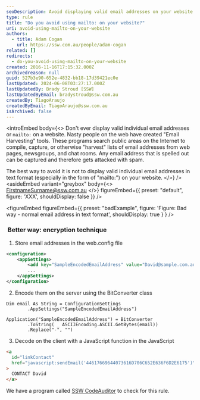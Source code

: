 ```yaml
---
seoDescription: Avoid displaying valid email addresses on your website to prevent spam and email harvesting.
type: rule
title: "Do you avoid using mailto: on your website?"
uri: avoid-using-mailto-on-your-website
authors:
  - title: Adam Cogan
    url: https://ssw.com.au/people/adam-cogan
related: []
redirects:
  - do-you-avoid-using-mailto-on-your-website
created: 2016-11-16T17:15:32.000Z
archivedreason: null
guid: 527b3e90-652e-4832-bb18-17d39421ec0e
lastUpdated: 2024-06-08T03:27:17.000Z
lastUpdatedBy: Brady Stroud [SSW]
lastUpdatedByEmail: bradystroud@ssw.com.au
createdBy: TiagoAraujo
createdByEmail: TiagoAraujo@ssw.com.au
isArchived: false
---
```


<introEmbed
  body={<>
Don't ever display valid individual email addresses or `mailto:` on a website. Nasty people on the web have created "Email Harvesting" tools. These programs search public areas on the Internet to compile, capture, or otherwise "harvest" lists of email addresses from web pages, newsgroups, and chat rooms. Any email address that is spelled out can be captured and therefore gets attacked with spam.

The best way to avoid it is not to display valid individual email addresses in text format (especially in the form of "mailto:") on your website.
  </>}
/>
<asideEmbed
  variant="greybox"
  body={<>
    <FirstnameSurname@ssw.com.au>
  </>}
  figureEmbed={{
    preset: "default",
    figure: 'XXX',
    shouldDisplay: false
  }}
/>

<figureEmbed figureEmbed={{
  preset: "badExample",
  figure: 'Figure: Bad way - normal email address in text format',
  shouldDisplay: true
} } />


###  Better way: encryption technique

1. Store email addresses in the web.config file

```xml
<configuration>
    <appSettings>
        <add key="SampleEncodedEmailAddress" value="David@sample.com.au" />
        ...
    </appSettings>
</configuration>
```

2. Encode them on the server using the BitConverter class

```vbnet
Dim email As String = ConfigurationSettings
        .AppSettings("SampleEncodedEmailAddress")

Application("SampleEncodedEmailAddress") = BitConverter
        .ToString( _ ASCIIEncoding.ASCII.GetBytes(email))
        .Replace("-", "")
```

3. Decode on the client with a JavaScript function in the JavaScript

```html
<a
  id="linkContact"
  href="javascript:sendEmail('44617669644073616D706C652E636F6D2E6175')"
>
  CONTACT David
</a>
```

We have a program called [SSW CodeAuditor](https://codeauditor.com) to check for this rule.
